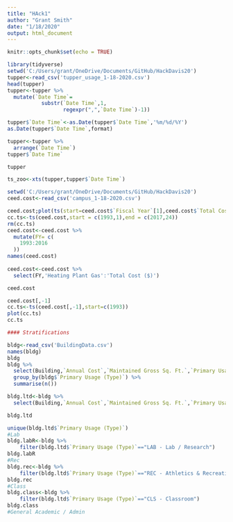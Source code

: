 ```yaml
---
title: "HAck1"
author: "Grant Smith"
date: "1/18/2020"
output: html_document
---
```


```r
knitr::opts_chunk$set(echo = TRUE)
```

```r
library(tidyverse)
setwd('C:/Users/grant/OneDrive/Documents/GitHub/HackDavis20')
tupper<-read_csv('tupper_usage_1-18-2020.csv')
head(tupper)
tupper<-tupper %>%
  mutate(`Date Time`=
           substr(`Date Time`,1,
                  regexpr(",",`Date Time`)-1))

tupper$`Date Time`<-as.Date(tupper$`Date Time`,'%m/%d/%Y')
as.Date(tupper$`Date Time`,format)

tupper<-tupper %>%
  arrange(`Date Time`)
tupper$`Date Time`

tupper

ts_zoo<-xts(tupper,tupper$`Date Time`)
```

```r
setwd('C:/Users/grant/OneDrive/Documents/GitHub/HackDavis20')
ceed.cost<-read_csv('campus_1-18-2020.csv')

ceed.cost;plot(ts(start=ceed.cost$`Fiscal Year`[1],ceed.cost$`Total Cost ($)`))
cc.ts<-ts(ceed.cost,start = c(1993,1),end = c(2017,24))
rm(cc.ts)
ceed.cost<-ceed.cost %>%
  mutate(FY= c(
    1993:2016
  ))
names(ceed.cost)
  
ceed.cost<-ceed.cost %>%
  select(FY,'Heating Plant Gas':'Total Cost ($)')

ceed.cost
```


```r
ceed.cost[,-1]
cc.ts<-ts(ceed.cost[,-1],start=c(1993))
plot(cc.ts)
cc.ts
```

```r
#### Stratifications

bldg<-read_csv('BuildingData.csv')
names(bldg)
bldg
bldg %>%
  select(Building,`Annual Cost`,`Maintained Gross Sq. Ft.`,`Primary Usage (Type)`) %>%
  group_by(bldg$`Primary Usage (Type)`) %>%
  summarise(n())

bldg.ltd<-bldg %>%
  select(Building,`Annual Cost`,`Maintained Gross Sq. Ft.`,`Primary Usage (Type)`) 

bldg.ltd

unique(bldg.ltd$`Primary Usage (Type)`)
#Lab
bldg.labR<-bldg %>%
    filter(bldg.ltd$`Primary Usage (Type)`=="LAB - Lab / Research")
bldg.labR
#Rec
bldg.rec<-bldg %>%
    filter(bldg.ltd$`Primary Usage (Type)`=="REC - Athletics & Recreation")
bldg.rec
#Class
bldg.class<-bldg %>%
    filter(bldg.ltd$`Primary Usage (Type)`=="CLS - Classroom")
bldg.class
#General Academic / Admin
```


